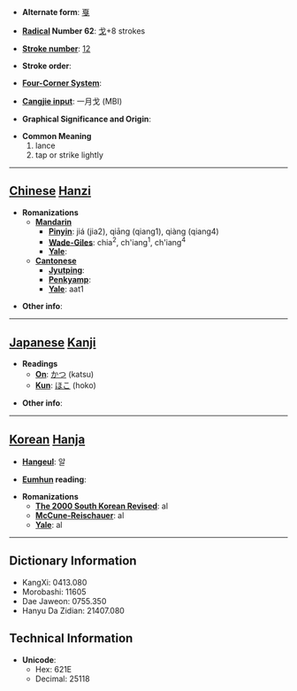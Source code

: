 * '''Alternate form''': [[戛]]

* '''[[Wiktionary:Chinese radical index| Radical]] Number 62''': [[Wiktionary:Chinese radical index 戈|戈]]+8 strokes

* '''[[Wiktionary:Chinese total strokes index|Stroke number]]''': [[Wiktionary:Chinese total strokes index 12|12]]

* '''Stroke order''': 

* '''[[Wiktionary:Chinese four corner index|Four-Corner System]]''': 

* '''[[Wiktionary:Chinese Cangjie index|Cangjie input]]''': 一月戈 (MBI)

* '''Graphical Significance and Origin''': 

* '''Common Meaning'''
*#lance
*# tap or strike lightly


----

== [[Chinese]] [[Hanzi]] ==

* '''Romanizations'''
** '''[[Mandarin]]'''
*** '''[[Pinyin]]''': jiá (jia2), qiāng (qiang1), qiàng (qiang4)
*** '''[[Wade-Giles]]''': chia<sup>2</sup>, ch'iang<sup>1</sup>, ch'iang<sup>4</sup>
*** '''[[Yale]]''': 
** '''[[Cantonese]]'''
*** '''[[Jyutping]]''':
*** '''[[Penkyamp]]''': 
*** '''[[Yale]]''': aat1

* '''Other info''': 

----

== [[Japanese]] [[Kanji]] ==

* '''Readings'''
** '''[[On]]''': [[かつ]] (katsu)
** '''[[Kun]]''': [[ほこ]] (hoko)

* '''Other info''':  

----

== [[Korean]] [[Hanja]] ==

* '''[[Hangeul]]''': 알

* '''[[Eumhun]] reading''': 

* '''Romanizations'''
** '''[[The 2000 South Korean Revised Romanization|The 2000 South Korean Revised]]''': al
** '''[[McCune-Reischauer]]''': al
** '''[[Yale]]''': al

----

== Dictionary Information ==

* KangXi: 0413.080
* Morobashi: 11605
* Dae Jaweon: 0755.350
* Hanyu Da Zidian: 21407.080

== Technical Information ==

* '''Unicode''':
** Hex: 621E
** Decimal: 25118